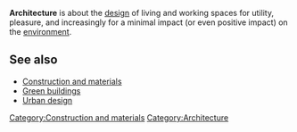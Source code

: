 {{topic header|default.png|Architecture}}

'''Architecture''' is about the [[design]] of living and working spaces for utility, pleasure, and increasingly for a minimal impact (or even positive impact) on the [[environment]].

{{stub}}

== See also ==

* [[Construction and materials]]
* [[Green buildings]]
* [[Urban design]]


[[Category:Construction and materials]]
[[Category:Architecture]]
